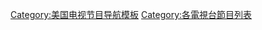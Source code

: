 {{Navbox
|name      = Nick Jr.
|title     = {{link-en|Nick Jr.|Nick Jr.|Nick Jr.兒童頻道}}原創節目
|state     = {{{state<includeonly>|autocollapse</includeonly>}}}
|bodyclass = hlist

| group1 = 1990年代
| list1  = 
* {{link-en|尤麗卡的城堡|Eureeka's Castle}}{{small|（1989–95）}}
* {{link-en|荷卡與史托蒂|Hocle and Stoty}}{{small|（1994–96）}}
* [[動物玩玩樂園]]{{small|（1994–97）}}
* {{link-en|古拉古拉島|Gullah Gullah Island}}{{small|（1994–98）}}
* {{link-en|奧蕾葛菈之窗|Allegra's Window}}{{small|（1994–96）}}
* {{link-en|天才寶貝熊|Little Bear (TV series)}}{{small|（1995–2002）}}
* [[妙妙狗]]{{small|（1996–2006）}}
* {{link-en|蘇斯博士 (動畫)|The Wubbulous World of Dr. Seuss|蘇斯博士}}{{small|（1996–97）}}
* {{link-en|小烏龜福蘭克林|Franklin (TV series)}}{{small|（1997–2003）}}
* {{link-en|飛瑞德在你頭上|Phred on Your Head Show}}{{small|（1999–2002）}}
* {{link-en|小鼠波波|Maisy}}{{small|（1999–2007）}}
* {{link-en|小小比爾|Little Bill (TV series)}}{{small|（1999–2004）}}

| group2 = 2000年代
| list2  = 
* [[愛探險的朵拉]]{{small|（2000-15）}}
* {{link-en|美琪與怪獸|Maggie and the Ferocious Beast}}{{small|（2000–04）}}
* {{link-en|奧斯華的世界|Oswald (TV series)}}{{small|（2001–03）}}
* {{link-en|飛瑞德連結|The URL with Phred Show}}{{small|（2001–02）}}
* {{link-en|小兔麥斯和露比|Max & Ruby}}{{small|（2002–14）}}
* [[歐比]]{{small|（2003–07）}}
* {{link-en|琥碧小戈柏|Whoopi's Littleburg}}{{small|（2004）}}
* {{link-en|歡樂奇妙屋|Blue's Room}}{{small|（2004–07）}}
* [[懶人小鎮]]{{small|（2004–08）}}
* {{link-en|蜘蛛小姐的夏令營好友|Miss Spider's Sunny Patch Friends}}{{small|（2004–09）}}
* {{link-en|花園小尖兵|The Backyardigans}}{{small|（2004–10）}}
* {{link-en|小紅痘痘|Pinky Dinky Doo}}{{small|（2005–09）}}
* {{link-en|傑克大音樂秀|Jack's Big Music Show}}{{small|（2004–08）}}
* [[Diego (電視動畫)|迪亞哥]]{{small|（2005–11）}}
* {{link-en|神奇寵物|Wonder Pets!}}{{small|（2006–09）}}
* {{link-en|Wow! Wow! Wubbzy!|Wow! Wow! Wubbzy!}}{{small|（2006–10）}}
* {{link-en|音樂秀|The Upside Down Show}}{{small|（2006–08）}}
* [[你好，凱蘭]]{{small|（2007–11）}}
* {{link-en|嘟嘟和巴豆|Toot & Puddle (TV series)}}{{small|（2008–09）}}
* {{link-en|小豬奧莉薇|Olivia (TV series)}}{{small|（2009–11）}}
* {{link-en|青春樂隊|The Fresh Beat Band}}{{small|（2009–13）}}

| group3 = 2010年代
| list3 =
* {{link-en|數數城小姐弟|Team Umizoomi}}{{small|（2010–15）}}
* {{link-en|麥克小騎士|Mike the Knight}}{{small|（2011–13）}}
* {{link-en|咕咕鐘小人國|Tickety Toc}}{{small|（2012-14）}}
* {{link-en|富蘭克林與好友|Franklin and Friends}}{{small|（2012）}}

| group4 = 現正播映
| list4  =
* {{link-en|嘎巴寶寶|Yo Gabba Gabba!}}{{small|（2007–）}}
* {{link-en|恐龍小子|Dino Dan}}{{small|（2009–）}}
* {{link-en|泡泡孔雀魚|Bubble Guppies}}{{small|（2011–）}}
* {{link-en|蒂蒂與蜜蜂|Didi and B.}}{{small|（2012–）}}
* [[彼得兔的故事]]{{small|（2012–）}}
* {{link-en|斐拉索菲美城堡|Lalaloopsy (TV series)}}{{small|（2013–）}}
* [[汪汪隊立大功]]{{small|（2013–）}}
* {{link-en|小小大嘴猴|Julius Jr.}}{{small|（2013–）}}
* {{link-en|沃利的單詞魔法|Wallykazam!}}{{small|（2014–）}}
* {{link-en|查克小呱大冒險|Zack & Quack}}{{small|（2014–）}}
* {{link-en|多拉與朋友們|Dora and Friends: Into the City!}}{{small|（2014–）}}
* [[旋風戰車隊]]{{small|（2014–）}}
* {{link-en|魔幻魔法師|Little Charmers}}{{small|（2015–）}}
* {{link-en|亮亮和晶晶|Shimmer & Shine}}{{small|（2015–）}}

|group5 = 其他
|list5 = 
*{{link-en|Nick Jr.#As Noggin（1999年–2009年）|Nick Jr.#As Noggin (1999–2009)|Noggin}}
*{{link-en|Nickelodeon on CBS|Nickelodeon on CBS|Nick Jr. on CBS}}
*[[尼克國際兒童頻道]]

}}<noinclude>
{{collapsible option}}
{{美國電視網節目}}
[[Category:美国电视节目导航模板]]
[[Category:各電視台節目列表]]

</noinclude>